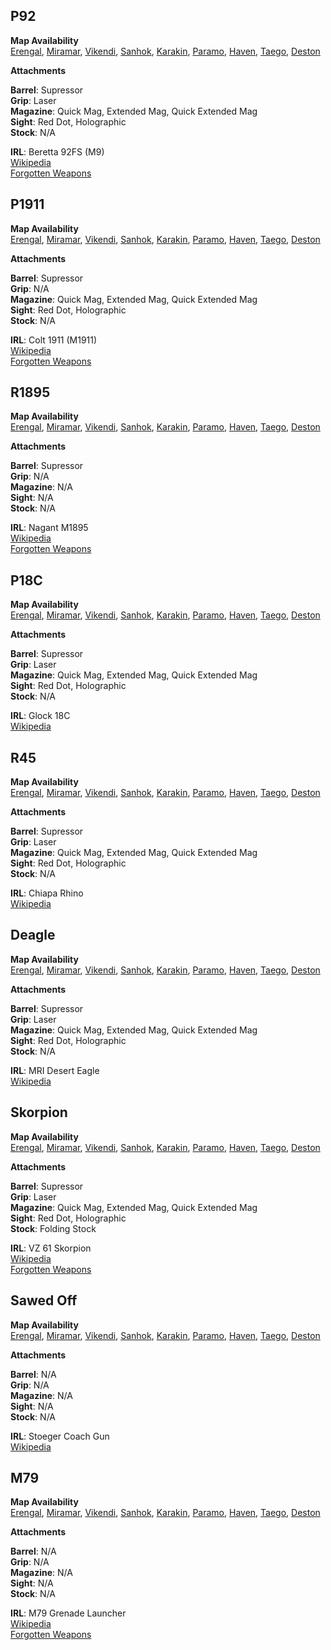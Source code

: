 
## P92

<Weapon name="P92"/>

**Map Availability**  
[Erengal](/maps/erengal),
[Miramar](/maps/miramar),
[Vikendi](/maps/vikendi),
[Sanhok](/maps/sanhok),
[Karakin](/maps/karakin),
[Paramo](/maps/paramo),
[Haven](/maps/haven),
[Taego](/maps/taego),
[Deston](/maps/deston)  

**Attachments**  

**Barrel**: Supressor  
**Grip**: Laser  
**Magazine**: Quick Mag, Extended Mag, Quick Extended Mag  
**Sight**: Red Dot, Holographic  
**Stock**: N/A  

**IRL**: Beretta 92FS (M9)  
[Wikipedia](https://en.wikipedia.org/wiki/Beretta_M9)  
[Forgotten Weapons](https://www.forgottenweapons.com/the-jet-li-maneuver-beretta-disassembly-at-gunpoint/)  

## P1911

<Weapon name="P1911"/>

**Map Availability**  
[Erengal](/maps/erengal),
[Miramar](/maps/miramar),
[Vikendi](/maps/vikendi),
[Sanhok](/maps/sanhok),
[Karakin](/maps/karakin),
[Paramo](/maps/paramo),
[Haven](/maps/haven),
[Taego](/maps/taego),
[Deston](/maps/deston)  

**Attachments**  

**Barrel**: Supressor  
**Grip**: N/A   
**Magazine**: Quick Mag, Extended Mag, Quick Extended Mag  
**Sight**: Red Dot, Holographic  
**Stock**: N/A  

**IRL**: Colt 1911 (M1911)  
[Wikipedia](https://en.wikipedia.org/wiki/M1911_pistol)  
[Forgotten Weapons](https://www.forgottenweapons.com/development-of-the-model-1911-pistol-video/)  

## R1895

<Weapon name="R1895"/>

**Map Availability**  
[Erengal](/maps/erengal),
[Miramar](/maps/miramar),
[Vikendi](/maps/vikendi),
[Sanhok](/maps/sanhok),
[Karakin](/maps/karakin),
[Paramo](/maps/paramo),
[Haven](/maps/haven),
[Taego](/maps/taego),
[Deston](/maps/deston)  

**Attachments**  

**Barrel**: Supressor  
**Grip**: N/A   
**Magazine**: N/A  
**Sight**: N/A  
**Stock**: N/A  

**IRL**: Nagant M1895  
[Wikipedia](https://en.wikipedia.org/wiki/Nagant_M1895)  
[Forgotten Weapons](https://www.forgottenweapons.com/russian-1895-nagant-revolver-video/)  

## P18C

<Weapon name="P18C"/>

**Map Availability**  
[Erengal](/maps/erengal),
[Miramar](/maps/miramar),
[Vikendi](/maps/vikendi),
[Sanhok](/maps/sanhok),
[Karakin](/maps/karakin),
[Paramo](/maps/paramo),
[Haven](/maps/haven),
[Taego](/maps/taego),
[Deston](/maps/deston)  

**Attachments**  

**Barrel**: Supressor  
**Grip**: Laser   
**Magazine**: Quick Mag, Extended Mag, Quick Extended Mag  
**Sight**: Red Dot, Holographic  
**Stock**: N/A  

**IRL**: Glock 18C  
[Wikipedia](https://en.wikipedia.org/wiki/Glock)  

## R45

<Weapon name="R45"/>

**Map Availability**  
[Erengal](/maps/erengal),
[Miramar](/maps/miramar),
[Vikendi](/maps/vikendi),
[Sanhok](/maps/sanhok),
[Karakin](/maps/karakin),
[Paramo](/maps/paramo),
[Haven](/maps/haven),
[Taego](/maps/taego),
[Deston](/maps/deston)  

**Attachments**  

**Barrel**: Supressor  
**Grip**: Laser   
**Magazine**: Quick Mag, Extended Mag, Quick Extended Mag  
**Sight**: Red Dot, Holographic  
**Stock**: N/A  

**IRL**: Chiapa Rhino  
[Wikipedia](https://en.wikipedia.org/wiki/Chiappa_Rhino)   

## Deagle

<Weapon name="Deagle"/>

**Map Availability**  
[Erengal](/maps/erengal),
[Miramar](/maps/miramar),
[Vikendi](/maps/vikendi),
[Sanhok](/maps/sanhok),
[Karakin](/maps/karakin),
[Paramo](/maps/paramo),
[Haven](/maps/haven),
[Taego](/maps/taego),
[Deston](/maps/deston)  

**Attachments**  

**Barrel**: Supressor  
**Grip**: Laser   
**Magazine**: Quick Mag, Extended Mag, Quick Extended Mag  
**Sight**: Red Dot, Holographic  
**Stock**: N/A  

**IRL**: MRI Desert Eagle  
[Wikipedia](https://en.wikipedia.org/wiki/Desert_Eagle)   

## Skorpion

<Weapon name="Skorpion"/>

**Map Availability**  
[Erengal](/maps/erengal),
[Miramar](/maps/miramar),
[Vikendi](/maps/vikendi),
[Sanhok](/maps/sanhok),
[Karakin](/maps/karakin),
[Paramo](/maps/paramo),
[Haven](/maps/haven),
[Taego](/maps/taego),
[Deston](/maps/deston)  

**Attachments**  

**Barrel**: Supressor  
**Grip**: Laser   
**Magazine**: Quick Mag, Extended Mag, Quick Extended Mag  
**Sight**: Red Dot, Holographic  
**Stock**: Folding Stock  

**IRL**: VZ 61 Skorpion  
[Wikipedia](https://en.wikipedia.org/wiki/%C5%A0korpion)   
[Forgotten Weapons](https://www.forgottenweapons.com/czech-vz61-skorpion-history-and-mechanics/)  

## Sawed Off

<Weapon name="Sawed Off"/>

**Map Availability**  
[Erengal](/maps/erengal),
[Miramar](/maps/miramar),
[Vikendi](/maps/vikendi),
[Sanhok](/maps/sanhok),
[Karakin](/maps/karakin),
[Paramo](/maps/paramo),
[Haven](/maps/haven),
[Taego](/maps/taego),
[Deston](/maps/deston)  

**Attachments**  

**Barrel**: N/A  
**Grip**: N/A   
**Magazine**: N/A  
**Sight**: N/A  
**Stock**: N/A  

**IRL**: Stoeger Coach Gun  
[Wikipedia](https://en.wikipedia.org/wiki/Stoeger_Coach_Gun)   

## M79

<Weapon name="M79"/>

**Map Availability**  
[Erengal](/maps/erengal),
[Miramar](/maps/miramar),
[Vikendi](/maps/vikendi),
[Sanhok](/maps/sanhok),
[Karakin](/maps/karakin),
[Paramo](/maps/paramo),
[Haven](/maps/haven),
[Taego](/maps/taego),
[Deston](/maps/deston)  

**Attachments**  

**Barrel**: N/A  
**Grip**: N/A  
**Magazine**: N/A  
**Sight**: N/A  
**Stock**: N/A  

**IRL**: M79 Grenade Launcher  
[Wikipedia](https://en.wikipedia.org/wiki/M79_grenade_launcher)   
[Forgotten Weapons](https://www.forgottenweapons.com/m79-the-iconic-bloop-tube-40mm-grenade-launcher/)  